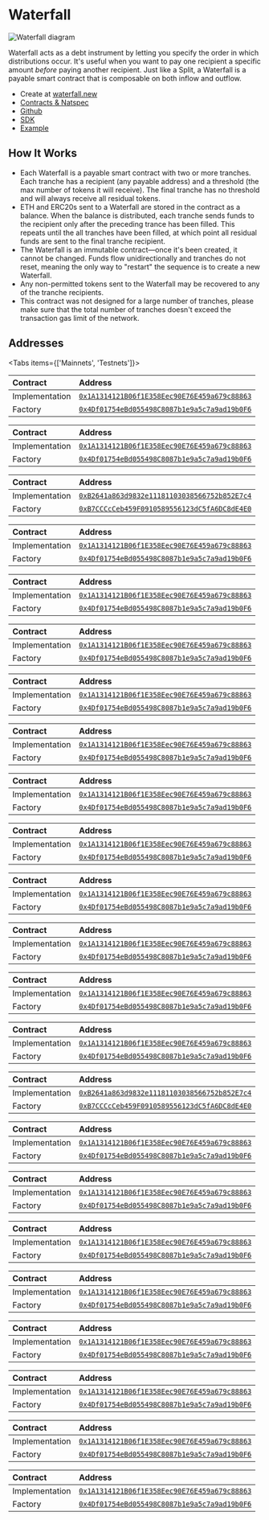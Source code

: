 
# Waterfall

![Waterfall diagram](./img/waterfall_diagram.png)

Waterfall acts as a debt instrument by letting you specify the order in which
distributions occur. It's useful when you want to pay one recipient a specific
amount _before_ paying another recipient. Just like a Split, a Waterfall is a
payable smart contract that is composable on both inflow and outflow.

- Create at [waterfall.new](https://app.splits.org/new/waterfall/)
- [Contracts & Natspec](https://github.com/0xSplits/splits-waterfall/tree/master/src)
- [Github](https://github.com/0xSplits/splits-waterfall)
- [SDK](/sdk/waterfall)
- [Example](https://app.splits.org/accounts/0x3511373c3C78cD04C86c87628238435D7F3E6C4f/)

## How It Works

- Each Waterfall is a payable smart contract with two or more tranches. Each
  tranche has a recipient (any payable address) and a threshold (the max number
  of tokens it will receive). The final tranche has no threshold and will always
  receive all residual tokens.
- ETH and ERC20s sent to a Waterfall are stored in the contract as a balance.
  When the balance is distributed, each tranche sends funds to the recipient
  only after the preceding trance has been filled. This repeats until the all
  tranches have been filled, at which point all residual funds are sent to the
  final tranche recipient.
- The Waterfall is an immutable contract—once it's been created, it cannot be
  changed. Funds flow unidirectionally and tranches do not reset, meaning the
  only way to "restart" the sequence is to create a new Waterfall.
- Any non-permitted tokens sent to the Waterfall may be recovered to any of the
  tranche recipients.
- This contract was not designed for a large number of tranches, please make sure that the total number of tranches doesn't exceed the transaction gas limit of the network.

## Addresses

<Tabs items={['Mainnets', 'Testnets']}>

<Tab>

<Toggle title="Ethereum - 1">

| Contract       | Address                                                                                                                      |
| :------------- | :--------------------------------------------------------------------------------------------------------------------------- |
| Implementation | [`0x1A1314121B06f1E358Eec90E76E459a679c88863`](https://etherscan.io/address/0x1A1314121B06f1E358Eec90E76E459a679c88863#code) |
| Factory        | [`0x4Df01754eBd055498C8087b1e9a5c7a9ad19b0F6`](https://etherscan.io/address/0x4Df01754eBd055498C8087b1e9a5c7a9ad19b0F6#code) |

</Toggle>

<Toggle title="Optimism – 10">

| Contract       | Address                                                                                                                                 |
| :------------- | :-------------------------------------------------------------------------------------------------------------------------------------- |
| Implementation | [`0x1A1314121B06f1E358Eec90E76E459a679c88863`](https://optimistic.etherscan.io/address/0x1A1314121B06f1E358Eec90E76E459a679c88863#code) |
| Factory        | [`0x4Df01754eBd055498C8087b1e9a5c7a9ad19b0F6`](https://optimistic.etherscan.io/address/0x4Df01754eBd055498C8087b1e9a5c7a9ad19b0F6#code) |

</Toggle>

<Toggle title="BSC – 56">

| Contract       | Address                                                                                                                     |
| :------------- | :-------------------------------------------------------------------------------------------------------------------------- |
| Implementation | [`0xB2641a863d9832e11181103038566752b852E7c4`](https://bscscan.com/address/0xB2641a863d9832e11181103038566752b852E7c4#code) |
| Factory        | [`0xB7CCCcCeb459F0910589556123dC5fA6DC8dE4E0`](https://bscscan.com/address/0xB7CCCcCeb459F0910589556123dC5fA6DC8dE4E0#code) |

</Toggle>

<Toggle title="Gnosis – 100">

| Contract       | Address                                                                                                                       |
| :------------- | :---------------------------------------------------------------------------------------------------------------------------- |
| Implementation | [`0x1A1314121B06f1E358Eec90E76E459a679c88863`](https://gnosisscan.io/address/0x1A1314121B06f1E358Eec90E76E459a679c88863#code) |
| Factory        | [`0x4Df01754eBd055498C8087b1e9a5c7a9ad19b0F6`](https://gnosisscan.io/address/0x4Df01754eBd055498C8087b1e9a5c7a9ad19b0F6#code) |

</Toggle>

<Toggle title="Polygon – 137">

| Contract       | Address                                                                                                                         |
| :------------- | :------------------------------------------------------------------------------------------------------------------------------ |
| Implementation | [`0x1A1314121B06f1E358Eec90E76E459a679c88863`](https://polygonscan.com/address/0x1A1314121B06f1E358Eec90E76E459a679c88863#code) |
| Factory        | [`0x4Df01754eBd055498C8087b1e9a5c7a9ad19b0F6`](https://polygonscan.com/address/0x4Df01754eBd055498C8087b1e9a5c7a9ad19b0F6#code) |

</Toggle>

<Toggle title="Fantom – 250">

| Contract       | Address                                                                                                                     |
| :------------- | :-------------------------------------------------------------------------------------------------------------------------- |
| Implementation | [`0x1A1314121B06f1E358Eec90E76E459a679c88863`](https://ftmscan.com/address/0x1A1314121B06f1E358Eec90E76E459a679c88863#code) |
| Factory        | [`0x4Df01754eBd055498C8087b1e9a5c7a9ad19b0F6`](https://ftmscan.com/address/0x4Df01754eBd055498C8087b1e9a5c7a9ad19b0F6#code) |

</Toggle>

<Toggle title="Base – 8453">

| Contract       | Address                                                                                                                      |
| :------------- | :--------------------------------------------------------------------------------------------------------------------------- |
| Implementation | [`0x1A1314121B06f1E358Eec90E76E459a679c88863`](https://basescan.org/address/0x1A1314121B06f1E358Eec90E76E459a679c88863#code) |
| Factory        | [`0x4Df01754eBd055498C8087b1e9a5c7a9ad19b0F6`](https://basescan.org/address/0x4Df01754eBd055498C8087b1e9a5c7a9ad19b0F6#code) |

</Toggle>

<Toggle title="Arbitrum – 42161">

| Contract       | Address                                                                                                                     |
| :------------- | :-------------------------------------------------------------------------------------------------------------------------- |
| Implementation | [`0x1A1314121B06f1E358Eec90E76E459a679c88863`](https://arbiscan.io/address/0x1A1314121B06f1E358Eec90E76E459a679c88863#code) |
| Factory        | [`0x4Df01754eBd055498C8087b1e9a5c7a9ad19b0F6`](https://arbiscan.io/address/0x4Df01754eBd055498C8087b1e9a5c7a9ad19b0F6#code) |

</Toggle>

<Toggle title="Avalanche – 43114">

| Contract       | Address                                                                                                                      |
| :------------- | :--------------------------------------------------------------------------------------------------------------------------- |
| Implementation | [`0x1A1314121B06f1E358Eec90E76E459a679c88863`](https://snowtrace.io/address/0x1A1314121B06f1E358Eec90E76E459a679c88863#code) |
| Factory        | [`0x4Df01754eBd055498C8087b1e9a5c7a9ad19b0F6`](https://snowtrace.io/address/0x4Df01754eBd055498C8087b1e9a5c7a9ad19b0F6#code) |

</Toggle>

<Toggle title="Zora – 7777777">

| Contract       | Address                                                                                                                                      |
| :------------- | :------------------------------------------------------------------------------------------------------------------------------------------- |
| Implementation | [`0x1A1314121B06f1E358Eec90E76E459a679c88863`](https://explorer.zora.energy/address/0x1A1314121B06f1E358Eec90E76E459a679c88863?tab=contract) |
| Factory        | [`0x4Df01754eBd055498C8087b1e9a5c7a9ad19b0F6`](https://explorer.zora.energy/address/0x4Df01754eBd055498C8087b1e9a5c7a9ad19b0F6?tab=contract) |

</Toggle>

<Toggle title="Aurora – 1313161554">

| Contract       | Address                                                                                                                        |
| :------------- | :----------------------------------------------------------------------------------------------------------------------------- |
| Implementation | [`0x1A1314121B06f1E358Eec90E76E459a679c88863`](https://aurorascan.dev/address/0x1A1314121B06f1E358Eec90E76E459a679c88863#code) |
| Factory        | [`0x4Df01754eBd055498C8087b1e9a5c7a9ad19b0F6`](https://aurorascan.dev/address/0x4Df01754eBd055498C8087b1e9a5c7a9ad19b0F6#code) |

</Toggle>

</Tab>

<Tab>

<Toggle title="Goerli - 5">

| Contract       | Address                                                                                                                             |
| :------------- | :---------------------------------------------------------------------------------------------------------------------------------- |
| Implementation | [`0x1A1314121B06f1E358Eec90E76E459a679c88863`](https://goerli.etherscan.io/address/0x1A1314121B06f1E358Eec90E76E459a679c88863#code) |
| Factory        | [`0x4Df01754eBd055498C8087b1e9a5c7a9ad19b0F6`](https://goerli.etherscan.io/address/0x4Df01754eBd055498C8087b1e9a5c7a9ad19b0F6#code) |

</Toggle>

<Toggle title="Holesky - 17000">

| Contract       | Address                                                                                                                              |
| :------------- | :----------------------------------------------------------------------------------------------------------------------------------- |
| Implementation | [`0x1A1314121B06f1E358Eec90E76E459a679c88863`](https://holesky.etherscan.io/address/0x1A1314121B06f1E358Eec90E76E459a679c88863#code) |
| Factory        | [`0x4Df01754eBd055498C8087b1e9a5c7a9ad19b0F6`](https://holesky.etherscan.io/address/0x4Df01754eBd055498C8087b1e9a5c7a9ad19b0F6#code) |

</Toggle>

<Toggle title="Sepolia - 11155111">

| Contract       | Address                                                                                                                              |
| :------------- | :----------------------------------------------------------------------------------------------------------------------------------- |
| Implementation | [`0x1A1314121B06f1E358Eec90E76E459a679c88863`](https://sepolia.etherscan.io/address/0x1A1314121B06f1E358Eec90E76E459a679c88863#code) |
| Factory        | [`0x4Df01754eBd055498C8087b1e9a5c7a9ad19b0F6`](https://sepolia.etherscan.io/address/0x4Df01754eBd055498C8087b1e9a5c7a9ad19b0F6#code) |

</Toggle>

<Toggle title="BSC Testnet – 97">

| Contract       | Address                                                                                                                             |
| :------------- | :---------------------------------------------------------------------------------------------------------------------------------- |
| Implementation | [`0xB2641a863d9832e11181103038566752b852E7c4`](https://testnet.bscscan.com/address/0xB2641a863d9832e11181103038566752b852E7c4#code) |
| Factory        | [`0xB7CCCcCeb459F0910589556123dC5fA6DC8dE4E0`](https://testnet.bscscan.com/address/0xB7CCCcCeb459F0910589556123dC5fA6DC8dE4E0#code) |

</Toggle>

<Toggle title="Optimism Goerli – 420">

| Contract       | Address                                                                                                                                      |
| :------------- | :------------------------------------------------------------------------------------------------------------------------------------------- |
| Implementation | [`0x1A1314121B06f1E358Eec90E76E459a679c88863`](https://goerli-optimism.etherscan.io/address/0x1A1314121B06f1E358Eec90E76E459a679c88863#code) |
| Factory        | [`0x4Df01754eBd055498C8087b1e9a5c7a9ad19b0F6`](https://goerli-optimism.etherscan.io/address/0x4Df01754eBd055498C8087b1e9a5c7a9ad19b0F6#code) |

</Toggle>

<Toggle title="Fantom Testnet – 4002">

| Contract       | Address                                                                                                                             |
| :------------- | :---------------------------------------------------------------------------------------------------------------------------------- |
| Implementation | [`0x1A1314121B06f1E358Eec90E76E459a679c88863`](https://testnet.ftmscan.com/address/0x1A1314121B06f1E358Eec90E76E459a679c88863#code) |
| Factory        | [`0x4Df01754eBd055498C8087b1e9a5c7a9ad19b0F6`](https://testnet.ftmscan.com/address/0x4Df01754eBd055498C8087b1e9a5c7a9ad19b0F6#code) |

</Toggle>

<Toggle title="Gnosis Chiado – 10200">

| Contract       | Address                                                                                                                                                        |
| :------------- | :------------------------------------------------------------------------------------------------------------------------------------------------------------- |
| Implementation | [`0x1A1314121B06f1E358Eec90E76E459a679c88863`](https://blockscout.com/gnosis/chiado/address/0x1A1314121B06f1E358Eec90E76E459a679c88863/contracts#address-tabs) |
| Factory        | [`0x4Df01754eBd055498C8087b1e9a5c7a9ad19b0F6`](https://blockscout.com/gnosis/chiado/address/0x4Df01754eBd055498C8087b1e9a5c7a9ad19b0F6/contracts#address-tabs) |

</Toggle>

<Toggle title="Avalanche Fuji – 43113">

| Contract       | Address                                                                                                                              |
| :------------- | :----------------------------------------------------------------------------------------------------------------------------------- |
| Implementation | [`0x1A1314121B06f1E358Eec90E76E459a679c88863`](https://testnet.snowtrace.io/address/0x1A1314121B06f1E358Eec90E76E459a679c88863#code) |
| Factory        | [`0x4Df01754eBd055498C8087b1e9a5c7a9ad19b0F6`](https://testnet.snowtrace.io/address/0x4Df01754eBd055498C8087b1e9a5c7a9ad19b0F6#code) |

</Toggle>

<Toggle title="Polygon Mumbai – 80001">

| Contract       | Address                                                                                                                                |
| :------------- | :------------------------------------------------------------------------------------------------------------------------------------- |
| Implementation | [`0x1A1314121B06f1E358Eec90E76E459a679c88863`](https://mumbai.polygonscan.com/address/0x1A1314121B06f1E358Eec90E76E459a679c88863#code) |
| Factory        | [`0x4Df01754eBd055498C8087b1e9a5c7a9ad19b0F6`](https://mumbai.polygonscan.com/address/0x4Df01754eBd055498C8087b1e9a5c7a9ad19b0F6#code) |

</Toggle>

<Toggle title="Arbitrum Goerli – 421613">

| Contract       | Address                                                                                                                                                              |
| :------------- | :------------------------------------------------------------------------------------------------------------------------------------------------------------------- |
| Implementation | [`0x1A1314121B06f1E358Eec90E76E459a679c88863`](https://goerli-rollup-explorer.arbitrum.io/address/0x1A1314121B06f1E358Eec90E76E459a679c88863/contracts#address-tabs) |
| Factory        | [`0x4Df01754eBd055498C8087b1e9a5c7a9ad19b0F6`](https://goerli-rollup-explorer.arbitrum.io/address/0x4Df01754eBd055498C8087b1e9a5c7a9ad19b0F6/contracts#address-tabs) |

</Toggle>

<Toggle title="Aurora Testnet – 1313161555">

| Contract       | Address                                                                                                                                |
| :------------- | :------------------------------------------------------------------------------------------------------------------------------------- |
| Implementation | [`0x1A1314121B06f1E358Eec90E76E459a679c88863`](https://testnet.aurorascan.dev/address/0x1A1314121B06f1E358Eec90E76E459a679c88863#code) |
| Factory        | [`0x4Df01754eBd055498C8087b1e9a5c7a9ad19b0F6`](https://testnet.aurorascan.dev/address/0x4Df01754eBd055498C8087b1e9a5c7a9ad19b0F6#code) |

</Toggle>

<Toggle title="Blast Sepolia – 168587773">

| Contract       | Address                                                                                                                                                 |
| :------------- | :------------------------------------------------------------------------------------------------------------------------------------------------------ |
| Implementation | [`0x1A1314121B06f1E358Eec90E76E459a679c88863`](https://testnet.blastscan.io/address/0x1A1314121B06f1E358Eec90E76E459a679c88863/contract/168587773/code) |
| Factory        | [`0x4Df01754eBd055498C8087b1e9a5c7a9ad19b0F6`](https://testnet.blastscan.io/address/0x4Df01754eBd055498C8087b1e9a5c7a9ad19b0F6/contract/168587773/code) |

</Toggle>

</Tab>

</Tabs>
